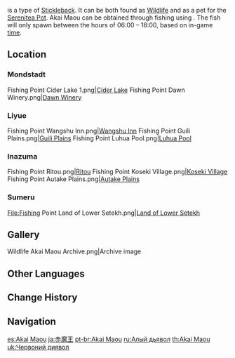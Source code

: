 {{About|the fish|the [[furnishing]]|Ornamental Akai Maou}}
{{Item Infobox
|id           = 131009
|type         = Fish
|invCategory  = Materials
|lbFamily     = Fish
|lbGroup      = Sticklebacks
|lbType       = Wildlife
|image        = Item Akai Maou.png
|quality      = 3
|description  = A stickleback with a fierce appearance and a manner to match. It will fight anyone and anything under the sea for food &mdash; a veritable and much-feared robber in red. Its fiery-red coloration seems to have much to do with [[Pyro]], for while they cannot quite become flame generators, they do have some control over high temperatures. They can convert energy from their food and focus it on their dangerous snouts, making them underwater scoundrels indeed.<br />"Need to drill wood to make a flame? This is your best friend." &mdash; Angler's Atlas, Akai Maou Chapter"
|source1      = [[Fishing]]
}}
{{Lang|'''Akai Maou'''|ja=赤魔王|ja_rm=Akai Maou}} is a type of [[Stickleback]]. It can be both found as [[Wildlife]] and as a pet for the [[Serenitea Pot]]. Akai Maou can be obtained through fishing using {{Item|Redrot Bait|20}}. The fish will only spawn between the hours of 06:00 – 18:00, based on in-game [[time]].

==Location==
{{main|Fishing Points}}
===Mondstadt===
<gallery>
Fishing Point Cider Lake 1.png|[[Fishing/Fishing Point#Cider Lake|Cider Lake]]
Fishing Point Dawn Winery.png|[[Fishing/Fishing Point#Dawn Winery|Dawn Winery]]
</gallery>

===Liyue===
<gallery>
Fishing Point Wangshu Inn.png|[[Fishing/Fishing Point#Wangshu Inn|Wangshu Inn]]
Fishing Point Guili Plains.png|[[Fishing/Fishing Point#Guili Plains|Guili Plains]]
Fishing Point Luhua Pool.png|[[Fishing/Fishing Point#Luhua Pool|Luhua Pool]]
</gallery>

===Inazuma===
<gallery>
Fishing Point Ritou.png|[[Fishing/Fishing Point#Ritou|Ritou]]
Fishing Point Koseki Village.png|[[Fishing/Fishing Point#Koseki Village|Koseki Village]]
Fishing Point Autake Plains.png|[[Fishing/Fishing Point#Autake Plains|Autake Plains]]
</gallery>

=== Sumeru ===
<gallery>
File:Fishing Point Land of Lower Setekh.png|[[Fishing/Fishing Point#Land of Lower Setekh|Land of Lower Setekh]]
</gallery>

==Gallery==
<gallery>
Wildlife Akai Maou Archive.png|Archive image
</gallery>

==Other Languages==
{{Other Languages
|en      = Akai Maou
|zhs     = 赤魔王
|zhs_rm  = Chì Mówáng
|zht     = 赤魔王
|zht_rm  = Chì Mówáng
|zh_tl   = Red Devil King
|ja      = {{Rubi|赤|あかい|魔|ま|王|おう}}
|ja_rm   = Akai Maou
|ja_tl   = Red Devil King
|ko      = 붉은 {{tt|마왕|魔王}} 가시고기
|ko_rm   = Bulgeun Mawang Gashigogi
|ko_tl   = Red Demon Lord {{w|Amur stickleback|Amur Stickleback}}
|es      = Akai maou
|fr      = Akai maou
|ru      = Алый дьявол
|ru_tl   = Scarlet Devil
|th      = Akai Maou
|vi      = Xích Ma Vương
|vi_tl   = 
|de      = Akai Maou
|id      = Akai Maou
|pt      = Akai Maou
|tr      = Kızıl Şeytan
|tr_tl   = Scarlet Devil
|it      = Akai Maou
}}

==Change History==
{{Change History|2.1}}

==Navigation==
{{Material Navbox|type=Fishing Materials|state=collapsed}}
{{Wildlife Navbox}}

[[es:Akai Maou]]
[[ja:赤魔王]]
[[pt-br:Akai Maou]]
[[ru:Алый дьявол]]
[[th:Akai Maou]]
[[uk:Червоний диявол]]